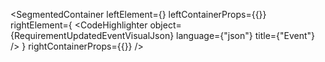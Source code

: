
<SegmentedContainer
  leftElement={<RequirementUpdatedEventDesc />}
  leftContainerProps={{}}
  rightElement={
    <CodeHighlighter
      object={RequirementUpdatedEventVisualJson}
      language={"json"}
      title={"Event"}
    />
  }
  rightContainerProps={{}}
/>
